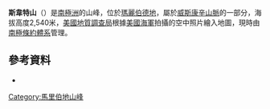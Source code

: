 {{coord|85|47|S|129|39|W|display=title}}

'''斯韋特山'''（{{lang-en|Mount Sweatt}}）是[[南極洲|南極洲]]的山峰，位於[[瑪麗伯德地|瑪麗伯德地]]，屬於[[威斯康辛山脈|威斯康辛山脈]]的一部分，海拔高度2,540米，[[美國地質調查局|美國地質調查局]]根據[[美國海軍|美國海軍]]拍攝的空中照片繪入地圖，現時由[[南極條約體系|南極條約體系]]管理。

==參考資料==
*{{usgs-gazetteer}}

{{DEFAULTSORT:Mount Sweatt}}
[[Category:馬里伯地山峰|Category:馬里伯地山峰]]


{{MarieByrdLand-geo-stub}}
